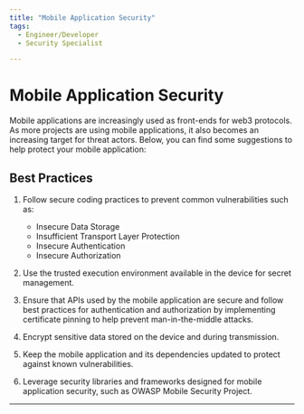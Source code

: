 ```yaml
---
title: "Mobile Application Security"
tags:
  - Engineer/Developer
  - Security Specialist

---
```



<TagProvider>
<TagFilter />

# Mobile Application Security

<TagList tags={frontmatter.tags} />
<AttributionList contributors={frontmatter.contributors} />

Mobile applications are increasingly used as front-ends for web3 protocols. As more projects are using mobile applications, it also becomes an increasing target for threat actors. Below, you can find some suggestions to help protect your mobile application:

## Best Practices

1. Follow secure coding practices to prevent common vulnerabilities such as:
    - Insecure Data Storage
    - Insufficient Transport Layer Protection
    - Insecure Authentication
    - Insecure Authorization

2. Use the trusted execution environment available in the device for secret management.
3. Ensure that APIs used by the mobile application are secure and follow best practices for authentication and authorization by implementing certificate pinning to help prevent man-in-the-middle attacks.
4. Encrypt sensitive data stored on the device and during transmission.
5. Keep the mobile application and its dependencies updated to protect against known vulnerabilities.
6. Leverage security libraries and frameworks designed for mobile application security, such as OWASP Mobile Security Project.

---

</TagProvider>
<ContributeFooter />